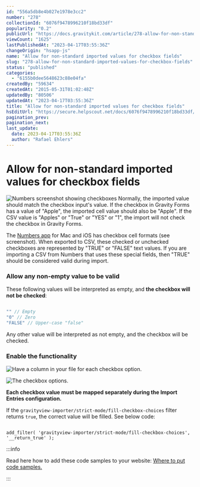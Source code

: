 ```yaml
---
id: "556a5db8e4b027e1978e3cc2"
number: "278"
collectionId: "6076f9478996210f18bd33df"
popularity: "0.2"
publicUrl: "https://docs.gravitykit.com/article/278-allow-for-non-standard-imported-values-for-checkbox-fields"
viewCount: "1625"
lastPublishedAt: "2023-04-17T03:55:36Z"
changeOrigin: "hsapp-js"
name: "Allow for non-standard imported values for checkbox fields"
slug: "278-allow-for-non-standard-imported-values-for-checkbox-fields"
status: "published"
categories: 
  - "6155b0dee5648623c88e04fa"
createdBy: "59634"
createdAt: "2015-05-31T01:02:48Z"
updatedBy: "80506"
updatedAt: "2023-04-17T03:55:36Z"
title: "Allow for non-standard imported values for checkbox fields"
hsEditUrl: "https://secure.helpscout.net/docs/6076f9478996210f18bd33df/article/556a5db8e4b027e1978e3cc2"
pagination_prev: 
pagination_next: 
last_update:
  date: 2023-04-17T03:55:36Z
  author: "Rafael Ehlers"
---
```


# Allow for non-standard imported values for checkbox fields

![Numbers screenshot showing checkboxes](https://s3.amazonaws.com/helpscout.net/docs/assets/54c58489e4b051242988532c/images/556a607ce4b027e1978e3cc5/file-HuLj9bvwql.png) Normally, the imported value should match the checkbox input's value. If the checkbox in Gravity Forms has a value of "Apple", the imported cell value should also be "Apple". If the CSV value is "Apples" or "True" or "YES" or "1", the import will not check the checkbox in Gravity Forms.

The [Numbers app](http://www.apple.com/mac/numbers/) for Mac and iOS has checkbox cell formats (see screenshot). When exported to CSV, these checked or unchecked checkboxes are represented by "TRUE" or "FALSE" text values. If you are importing a CSV from Numbers that uses these special fields, then "TRUE" should be considered valid during import.

### Allow any non-empty value to be valid

These following values will be interpreted as empty, and **the checkbox will not be checked**:

```php

"" // Empty
"0" // Zero
"FALSE" // Upper-case "false"
```

Any other value will be interpreted as not empty, and the checkbox will be checked.

### Enable the functionality

![Have a column in your file for each checkbox option.](https://s3.amazonaws.com/helpscout.net/docs/assets/54c58489e4b051242988532c/images/556a6309e4b027e1978e3cc8/file-DapYUVBZMD.png)

![The checkbox options.](https://s3.amazonaws.com/helpscout.net/docs/assets/54c58489e4b051242988532c/images/556a6349e4b027e1978e3cc9/file-8PxzfYl5KL.png)

 **Each checkbox value must be mapped separately during the Import Entries configuration.**

If the `gravityview-importer/strict-mode/fill-checkbox-choices` filter returns `true`, the correct value will be filled. See below code:

```

add_filter( 'gravityview-importer/strict-mode/fill-checkbox-choices', '__return_true' );
```


:::info

Read here how to add these code samples to your website: [Where to put code samples.](https://docs.gravitykit.com/article/210-where-to-put-code-samples)

:::

 